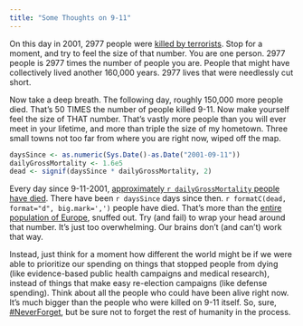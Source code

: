 ```yaml
---
title: "Some Thoughts on 9-11"
---
```


On this day in 2001, 2977 people were [killed by terrorists](https://en.wikipedia.org/wiki/September_11_attacks). Stop for a moment, and try to feel the size of that number. You are one person. 2977 people is 2977 times the number of people you are. People that might have collectively lived another 160,000 years. 2977 lives that were needlessly cut short.

Now take a deep breath. The following day, roughly 150,000 more people died. That's 50 TIMES the number of people killed 9-11. Now make yourself feel the size of THAT number. That's vastly more people than you will ever meet in your lifetime, and more than triple the size of my hometown. Three small towns not too far from where you are right now, wiped off the map.

```r
daysSince <- as.numeric(Sys.Date()-as.Date("2001-09-11"))
dailyGrossMortality <- 1.6e5
dead <- signif(daysSince * dailyGrossMortality, 2)
```

Every day since 9-11-2001, [approximately `r dailyGrossMortality` people have died](https://en.wikipedia.org/wiki/Mortality_rate). There have been `r daysSince` days since then. `r formatC(dead, format="d", big.mark=',')` people have died. That's more than the [entire population of Europe](https://www.google.com/search?q=Population+of+Europe), snuffed out. Try (and fail) to wrap your head around that number. It's just too overwhelming. Our brains don't (and can't) work that way.

Instead, just think for a moment how different the world might be if we were able to prioritize our spending on things that stopped people from dying (like evidence-based public health campaigns and medical research), instead of things that make easy re-election campaigns (like defense spending). Think about all the people who could have been alive right now. It's much bigger than the people who were killed on 9-11 itself. So, sure, [#NeverForget](https://www.facebook.com/hashtag/neverforget), but be sure not to forget the rest of humanity in the process.
